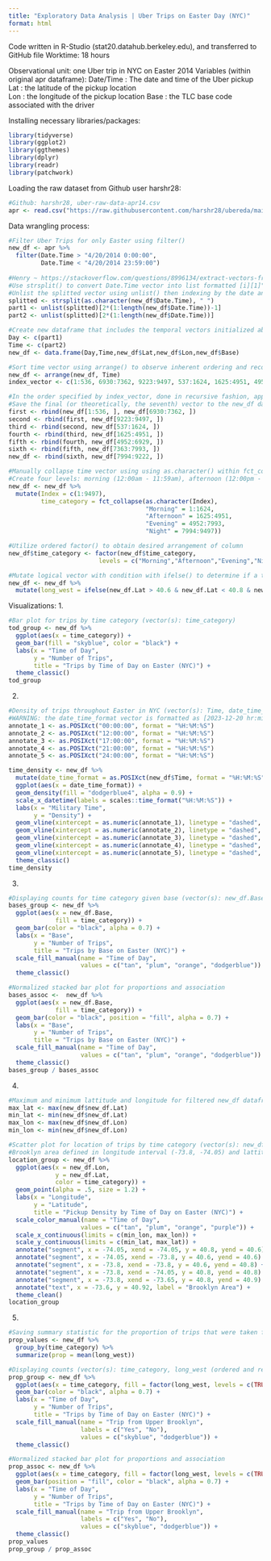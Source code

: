 ```yaml
---
title: "Exploratory Data Analysis | Uber Trips on Easter Day (NYC)"
format: html
---
```

Code written in R-Studio (stat20.datahub.berkeley.edu), and transferred to GitHub file
Worktime: 18 hours

Observational unit: one Uber trip in NYC on Easter 2014
Variables (within original apr dataframe):
  Date/Time : The date and time of the Uber pickup 
  Lat : the latitude of the pickup location  
  Lon : the longitude of the pickup location 
  Base : the TLC base code associated with the driver

Installing necessary libraries/packages:
```r
library(tidyverse)
library(ggplot2)
library(ggthemes)
library(dplyr)
library(readr)
library(patchwork)
```

Loading the raw dataset from Github user harshr28:
```r
#Github: harshr28, uber-raw-data-apr14.csv
apr <- read.csv("https://raw.githubusercontent.com/harshr28/ubereda/main/uber-raw-data-apr14.csv")
```

Data wrangling process:
```r
#Filter Uber Trips for only Easter using filter()
new_df <- apr %>%
  filter(Date.Time > "4/20/2014 0:00:00", 
         Date.Time < "4/20/2014 23:59:00") 
  
#Henry ~ https://stackoverflow.com/questions/8996134/extract-vectors-from-strsplit-list-without-using-a-loop
#Use strsplit() to convert Date.Time vector into list formatted [i][1]"m/d/y" and [i][2]"hr:min:sec" for i in range 1 to length(new_df)
#Unlist the splitted vector using unlist() then indexing by the date and time items within each nested list 
splitted <- strsplit(as.character(new_df$Date.Time), " ")
part1 <- unlist(splitted)[2*(1:length(new_df$Date.Time))-1]
part2 <- unlist(splitted)[2*(1:length(new_df$Date.Time))]

#Create new dataframe that includes the temporal vectors initialized above, along with the remaining columns in the new_df dataframe
Day <- c(part1)
Time <- c(part2)
new_df <- data.frame(Day,Time,new_df$Lat,new_df$Lon,new_df$Base)

#Sort time vector using arrange() to observe inherent ordering and record correct indices accordingly in a vector (military time)
new_df <- arrange(new_df, Time)
index_vector <- c(1:536, 6930:7362, 9223:9497, 537:1624, 1625:4951, 4952:6929, 7363:7993, 7994:9222)

#In the order specified by index_vector, done in recursive fashion, append the index ranges of new_df to a new vector using rbind() 
#Save the final (or theoretically, the seventh) vector to the new_df dataframe
first <- rbind(new_df[1:536, ], new_df[6930:7362, ])
second <- rbind(first, new_df[9223:9497, ])
third <- rbind(second, new_df[537:1624, ])
fourth <- rbind(third, new_df[1625:4951, ])
fifth <- rbind(fourth, new_df[4952:6929, ])
sixth <- rbind(fifth, new_df[7363:7993, ])
new_df <- rbind(sixth, new_df[7994:9222, ])

#Manually collapse time vector using using as.character() within fct_collapse(), then create an Index column from 1 to length(new_df)
#Create four levels: morning (12:00am - 11:59am), afternoon (12:00pm - 4:59pm), Evening (5:00pm - 8:45pm), Night (9:00pm - 11:59pm) 
new_df <- new_df %>%
  mutate(Index = c(1:9497),
         time_category = fct_collapse(as.character(Index),
                                      "Morning" = 1:1624,
                                      "Afternoon" = 1625:4951,
                                      "Evening" = 4952:7993,
                                      "Night" = 7994:9497))

#Utilize ordered factor() to obtain desired arrangement of column
new_df$time_category <- factor(new_df$time_category, 
                         levels = c("Morning","Afternoon","Evening","Night"))

#Mutate logical vector with condition with ifelse() to determine if a trip is from Brooklyn, where most trips tend to be made from
new_df <- new_df %>%
  mutate(long_west = ifelse(new_df.Lat > 40.6 & new_df.Lat < 40.8 & new_df.Lon < -73.8 & new_df.Lon > -74.05, TRUE, FALSE))
```

Visualizations:
1.
```r
#Bar plot for trips by time category (vector(s): time_category)
tod_group <- new_df %>%
  ggplot(aes(x = time_category)) + 
  geom_bar(fill = "skyblue", color = "black") + 
  labs(x = "Time of Day",
       y = "Number of Trips",
       title = "Trips by Time of Day on Easter (NYC)") +
  theme_classic()
tod_group
```
2.
```r
#Density of trips throughout Easter in NYC (vector(s): Time, date_time_format(modified vector)
#WARNING: the date_time_format vector is formatted as [2023-12-20 hr:min:sec] after being converted into as.POSIXct class
annotate_1 <- as.POSIXct("00:00:00", format = "%H:%M:%S")
annotate_2 <- as.POSIXct("12:00:00", format = "%H:%M:%S")
annotate_3 <- as.POSIXct("17:00:00", format = "%H:%M:%S")
annotate_4 <- as.POSIXct("21:00:00", format = "%H:%M:%S")
annotate_5 <- as.POSIXct("24:00:00", format = "%H:%M:%S")

time_density <- new_df %>%
  mutate(date_time_format = as.POSIXct(new_df$Time, format = "%H:%M:%S")) %>%
  ggplot(aes(x = date_time_format)) + 
  geom_density(fill = "dodgerblue4", alpha = 0.9) +
  scale_x_datetime(labels = scales::time_format("%H:%M:%S")) +
  labs(x = "Military Time",
       y = "Density") +
  geom_vline(xintercept = as.numeric(annotate_1), linetype = "dashed", color = "lightblue", size = 1) +
  geom_vline(xintercept = as.numeric(annotate_2), linetype = "dashed", color = "lightblue", size = 1) +
  geom_vline(xintercept = as.numeric(annotate_3), linetype = "dashed", color = "lightblue", size = 1) +
  geom_vline(xintercept = as.numeric(annotate_4), linetype = "dashed", color = "lightblue", size = 1) +
  geom_vline(xintercept = as.numeric(annotate_5), linetype = "dashed", color = "lightblue", size = 1) +
  theme_classic() 
time_density
```
3.
```r
#Displaying counts for time category given base (vector(s): new_df.Base, time_category)
bases_group <- new_df %>%
  ggplot(aes(x = new_df.Base, 
             fill = time_category)) + 
  geom_bar(color = "black", alpha = 0.7) + 
  labs(x = "Base",
       y = "Number of Trips",
       title = "Trips by Base on Easter (NYC)") +
  scale_fill_manual(name = "Time of Day", 
                    values = c("tan", "plum", "orange", "dodgerblue")) +
  theme_classic()

#Normalized stacked bar plot for proportions and association
bases_assoc <-  new_df %>%
  ggplot(aes(x = new_df.Base, 
             fill = time_category)) + 
  geom_bar(color = "black", position = "fill", alpha = 0.7) + 
  labs(x = "Base",
       y = "Number of Trips",
       title = "Trips by Base on Easter (NYC)") +
  scale_fill_manual(name = "Time of Day", 
                    values = c("tan", "plum", "orange", "dodgerblue")) +
  theme_classic()
bases_group / bases_assoc
```
4.
```r
#Maximum and minimum lattitude and longitude for filtered new_df dataframe
max_lat <- max(new_df$new_df.Lat)
min_lat <- min(new_df$new_df.Lat)
max_lon <- max(new_df$new_df.Lon)
min_lon <- min(new_df$new_df.Lon)

#Scatter plot for location of trips by time category (vector(s): new_df.lat, new_df.lon, and time_category)
#Brooklyn area defined in longitude interval (-73.8, -74.05) and lattitude interval (40.6, 40.8)
location_group <- new_df %>%
  ggplot(aes(x = new_df.Lon, 
             y = new_df.Lat, 
             color = time_category)) + 
  geom_point(alpha = .5, size = 1.2) + 
  labs(x = "Longitude",
       y = "Latitude",
       title = "Pickup Density by Time of Day on Easter (NYC)") +
  scale_color_manual(name = "Time of Day", 
                    values = c("tan", "plum", "orange", "purple")) +  
  scale_x_continuous(limits = c(min_lon, max_lon)) + 
  scale_y_continuous(limits = c(min_lat, max_lat)) + 
  annotate("segment", x = -74.05, xend = -74.05, y = 40.8, yend = 40.6) + 
  annotate("segment", x = -74.05, xend = -73.8, y = 40.6, yend = 40.6) + 
  annotate("segment", x = -73.8, xend = -73.8, y = 40.6, yend = 40.8) + 
  annotate("segment", x = -73.8, xend = -74.05, y = 40.8, yend = 40.8) + 
  annotate("segment", x = -73.8, xend = -73.65, y = 40.8, yend = 40.9) + 
  annotate("text", x = -73.6, y = 40.92, label = "Brooklyn Area") + 
  theme_clean()
location_group
```
5.
```r
#Saving summary statistic for the proportion of trips that were taken from Brooklyn, for each time category
prop_values <- new_df %>%
  group_by(time_category) %>%
  summarize(prop = mean(long_west))

#Displaying counts (vector(s): time_category, long_west (ordered and renamed levels))
prop_group <- new_df %>%
  ggplot(aes(x = time_category, fill = factor(long_west, levels = c(TRUE, FALSE)))) + 
  geom_bar(color = "black", alpha = 0.7) + 
  labs(x = "Time of Day",
       y = "Number of Trips",
       title = "Trips by Time of Day on Easter (NYC)") +
  scale_fill_manual(name = "Trip from Upper Brooklyn",
                    labels = c("Yes", "No"),
                    values = c("skyblue", "dodgerblue")) +
  theme_classic()

#Normalized stacked bar plot for proportions and association
prop_assoc <- new_df %>%
  ggplot(aes(x = time_category, fill = factor(long_west, levels = c(TRUE, FALSE)))) + 
  geom_bar(position = "fill", color = "black", alpha = 0.7) + 
  labs(x = "Time of Day",
       y = "Number of Trips",
       title = "Trips by Time of Day on Easter (NYC)") +
  scale_fill_manual(name = "Trip from Upper Brooklyn",
                    labels = c("Yes", "No"),
                    values = c("skyblue", "dodgerblue")) +
  theme_classic()
prop_values
prop_group / prop_assoc 
```
